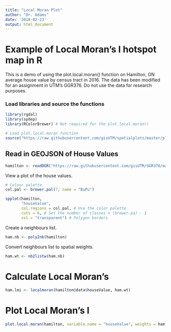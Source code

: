 ```yaml
---
title: "Local Moran Plot"
author: "Dr. Adams"
date: '2018-02-23'
output: html_document
---
```


# Example of Local Moran's I hotspot map in R

This is a demo of using the plot.local.moran() function on Hamilton, ON average house value by census tract in 2016. The data has been modified for an assignment in UTM's GGR376. Do not use the data for research purposes.

### Load libraries and source the functions
```r
library(rgdal)
library(spdep)
library(RColorBrewer) # Not required for the plot.local.moran()

# Load plot.local.moran function
source("https://raw.githubusercontent.com/gisUTM/spatialplots/master/plotlocalmoran.R")
```


## Read in GEOJSON of House Values
```r
hamilton <- readOGR("https://raw.githubusercontent.com/gisUTM/GGR376/master/Lab_1/houseValues.geojson")
```

View a plot of the house values.

```r
# Colour palette
col.pal <- brewer.pal(7, name = "BuPu")

spplot(hamilton,
       "houseValue",
       col.regions = col.pal, # Use the color palette
       cuts = 6, # Set the number of classes n (brewer.pa) - 1
       col = "transparent") # Polygon borders
```

Create a neighbours list.

```r
ham.nb <- poly2nb(hamilton)
```

Convert neighbours list to spatial weights.

```r
ham.wt <- nb2listw(ham.nb)
```

# Calculate Local Moran's

```r
ham.lmi <- localmoran(hamilton@data$houseValue, ham.wt)
```

# Plot Local Moran's I
```r
plot.local.moran(hamilton, variable.name = "houseValue", weights = ham.wt, local.moran = ham.lmi, legend.location = "topright")
```

